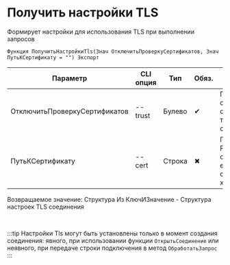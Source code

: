 ﻿---
sidebar_position: 9
---


# Получить настройки TLS
 Формирует настройки для использования TLS при выполнении запросов



`Функция ПолучитьНастройкиTls(Знач ОтключитьПроверкуСертификатов, Знач ПутьКСертификату = "") Экспорт`

  | Параметр | CLI опция | Тип | Обяз. | Назначение |
  |-|-|-|-|-|
  | ОтключитьПроверкуСертификатов | --trust | Булево | &#x2714; | Позволяет работать с некорретными сертификатами, в т.ч. самоподписанными |
  | ПутьКСертификату | --cert | Строка | &#x2716; | Путь к корневому PEM файлу сертификата, если его нет в системном хранилище |

  
  Возвращаемое значение:   Структура Из КлючИЗначение - Структура настроек TLS соединения

<br/>

:::tip
Настройки Tls могут быть установлены только в момент создания соединения: явного, при использовании функции `ОткрытьСоединение` или неявного, при передаче строки подключения в метод `ОбработатьЗапрос`
:::
<br/>



```bsl title="Пример использования для 1С:Предприятие/OneScript"

```
    




